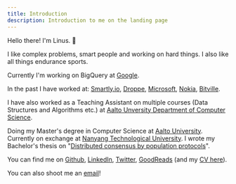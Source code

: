 ```yaml
---
title: Introduction
description: Introduction to me on the landing page
---
```


Hello there! I'm Linus. 👋

I like complex problems, smart people and working on hard things. I also like all things endurance sports.

Currently I'm working on BigQuery at [Google](https://about.google/).

In the past I have worked at:
[Smartly.io](https://www.smartly.io/),
[Droppe](https://droppe.com/),
[Microsoft](https://www.microsoft.com),
[Nokia](https://www.nokia.com/),
[Bitville](https://bitville.com/).

I have also worked as a Teaching Assistant on multiple courses (Data Structures and Algorithms etc.) at [Aalto Unversity Department of Computer Science](https://www.aalto.fi/en/department-of-computer-science).

Doing my Master's degree in Computer Science at [Aalto University](https://www.aalto.fi/en). Currently on exchange at [Nanyang Technological University](https://www.ntu.edu.sg/). I wrote my Bachelor's thesis on "[Distributed consensus by population protocols](https://urn.fi/URN:NBN:fi:aalto-202306063633)".

You can find me on [Github](https://github.com/LinuzJ), [LinkedIn](https://www.linkedin.com/in/linus-jern/), [Twitter](https://twitter.com/JernLinus), [GoodReads](https://www.goodreads.com/user/show/169796208-linus-jern) (and my [CV here](cv_linus_jern.pdf)).

You can also shoot me an [email](mailto:contact@linusjern.com)!
